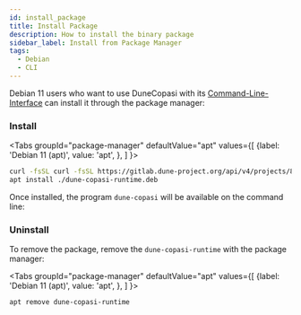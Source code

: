 ```yaml
---
id: install_package
title: Install Package
description: How to install the binary package
sidebar_label: Install from Package Manager
tags:
  - Debian
  - CLI
---
```



Debian 11 users who want to use DuneCopasi with its [Command-Line-Interface](use_cli) can install it through the package manager:

### Install

<Tabs
  groupId="package-manager"
  defaultValue="apt"
  values={[
      {label: 'Debian 11 (apt)', value: 'apt', },
    ]
  }>

  <TabItem value="apt">

```bash
curl -fsSL curl -fsSL https://gitlab.dune-project.org/api/v4/projects/819/packages/generic/dune-copasi/2.0.0-git/dune-copasi-runtime.deb -o dune-copasi-runtime.deb
apt install ./dune-copasi-runtime.deb
```

  </TabItem>
</Tabs>

Once installed, the program `dune-copasi` will be available on the command line:

<DuneCopasiHelp/>

### Uninstall

To remove the package, remove the `dune-copasi-runtime` with the package manager:

<Tabs
  groupId="package-manager"
  defaultValue="apt"
  values={[
      {label: 'Debian 11 (apt)', value: 'apt', },
    ]
  }>

  <TabItem value="apt">

```bash
apt remove dune-copasi-runtime
```

  </TabItem>
</Tabs>
